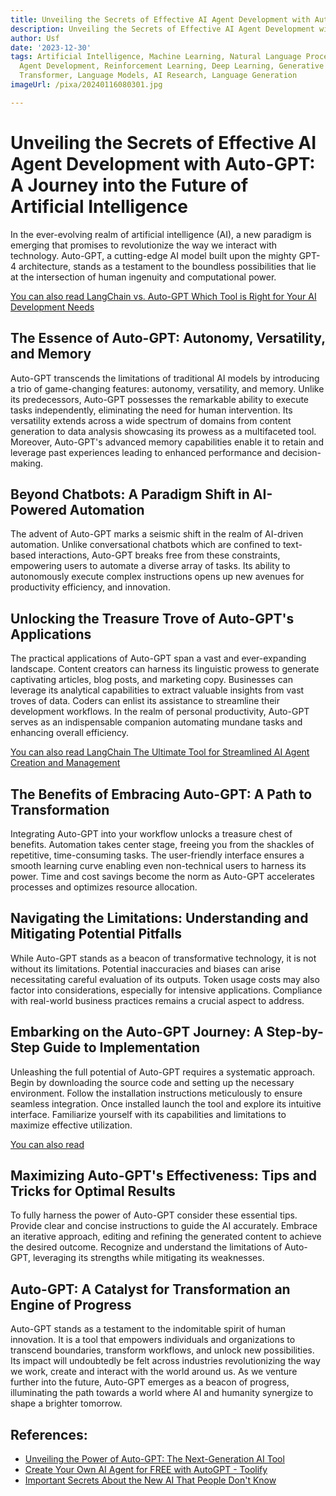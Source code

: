 ```yaml
---
title: Unveiling the Secrets of Effective AI Agent Development with Auto-GPT
description: Unveiling the Secrets of Effective AI Agent Development with Auto-GPT
author: Usf
date: '2023-12-30'
tags: Artificial Intelligence, Machine Learning, Natural Language Processing, Auto-GPT,
  Agent Development, Reinforcement Learning, Deep Learning, Generative Pre-trained
  Transformer, Language Models, AI Research, Language Generation
imageUrl: /pixa/20240116080301.jpg

---
```

# Unveiling the  Secrets of Effective AI Agent Development with Auto-GPT: A Journey into the Future of Artificial Intelligence

In the  ever-evolving realm of artificial intelligence  (AI), a new paradigm is emerging that promises  to revolutionize the way  we interact with technology. Auto-GPT, a cutting-edge AI  model built upon the mighty GPT-4 architecture, stands as a testament to the boundless  possibilities that lie at the intersection of human ingenuity and computational power.

[You can also read LangChain vs. Auto-GPT  Which Tool is Right for  Your AI Development Needs](LangChain%20vs.%20Auto-GPT%20Which%20Tool%20is%20Right%20for%20Your%20AI%20Development%20Needs)


## The Essence of Auto-GPT: Autonomy, Versatility,  and  Memory

Auto-GPT transcends the limitations of traditional AI models by introducing  a trio of game-changing features:  autonomy, versatility, and memory.  Unlike its predecessors, Auto-GPT possesses the remarkable ability to execute tasks independently, eliminating  the need for human intervention. Its versatility extends across a wide spectrum of domains from content generation to data analysis showcasing its prowess as a multifaceted tool.  Moreover, Auto-GPT's advanced memory capabilities enable it to retain and leverage past experiences  leading  to enhanced performance and decision-making.

##  Beyond Chatbots:  A Paradigm Shift in AI-Powered Automation

The advent of Auto-GPT marks a  seismic shift in  the realm of AI-driven automation. Unlike  conversational chatbots which are confined to text-based interactions, Auto-GPT  breaks  free from these  constraints, empowering users to automate a diverse array of tasks. Its ability to autonomously execute complex  instructions opens up new avenues for  productivity efficiency, and  innovation.

## Unlocking the Treasure Trove of Auto-GPT's Applications

The practical applications of Auto-GPT span a vast and ever-expanding landscape. Content creators can harness its linguistic prowess to  generate captivating articles,  blog posts, and marketing copy. Businesses can leverage its  analytical capabilities to extract valuable insights from vast troves of data. Coders can enlist its assistance to streamline  their development workflows. In the realm of personal productivity, Auto-GPT  serves as an indispensable companion automating mundane tasks and enhancing overall efficiency.

[You can also read LangChain The Ultimate Tool for Streamlined AI Agent Creation and  Management](LangChain%20The%20Ultimate%20Tool%20for%20Streamlined%20AI%20Agent%20Creation%20and%20Management)


## The Benefits of Embracing Auto-GPT: A  Path to Transformation

Integrating Auto-GPT into your workflow unlocks a treasure chest of benefits. Automation takes center stage, freeing you from the shackles  of repetitive, time-consuming tasks. The user-friendly interface ensures a smooth learning curve enabling even non-technical users to harness its power. Time  and cost  savings  become the norm as Auto-GPT accelerates  processes and optimizes resource allocation.

## Navigating the Limitations: Understanding and  Mitigating Potential Pitfalls

While Auto-GPT stands as a beacon of transformative technology, it is not without its limitations. Potential inaccuracies and biases can  arise necessitating careful evaluation of  its outputs. Token usage costs may also factor into considerations, especially for  intensive  applications. Compliance with real-world business practices remains a crucial aspect to address.

## Embarking on the Auto-GPT Journey:  A Step-by-Step Guide  to Implementation

Unleashing the full potential of Auto-GPT requires a systematic approach. Begin by downloading the  source code and setting up the necessary environment. Follow the installation instructions meticulously to ensure seamless integration. Once  installed launch the tool and explore its intuitive interface. Familiarize yourself with its  capabilities and limitations to maximize  effective utilization.

[You can also read  ]()


## Maximizing Auto-GPT's Effectiveness: Tips and Tricks for Optimal Results

To  fully harness the power of Auto-GPT consider these  essential tips. Provide clear and concise instructions to guide the  AI accurately. Embrace an  iterative approach, editing and refining the generated content to achieve the desired outcome. Recognize and understand the limitations of Auto-GPT, leveraging  its strengths while mitigating its weaknesses.

## Auto-GPT: A Catalyst for Transformation an Engine of Progress

Auto-GPT stands as a testament to the indomitable spirit of human innovation. It is a tool  that empowers individuals and  organizations to transcend boundaries, transform workflows,  and unlock  new possibilities. Its impact will undoubtedly be felt across  industries revolutionizing the way we work, create and interact with the world around us. As we venture further into the future, Auto-GPT emerges  as a beacon of progress, illuminating the path towards a world where AI and humanity synergize to  shape a brighter tomorrow.

## References:
- [Unveiling the Power of Auto-GPT: The Next-Generation AI Tool](https://www.cryptopolitan.com/auto-gpt-the-next-generation-ai-tool/)
- [Create Your Own AI Agent for FREE with AutoGPT - Toolify](https://www.toolify.ai/ai-news/create-your-own-ai-agent-for-free-with-autogpt-no-coding-required-29869)
- [Important Secrets About the New AI That People Don't Know](https://www.youtube.com/watch?v=uCS2D5_2cn0)
